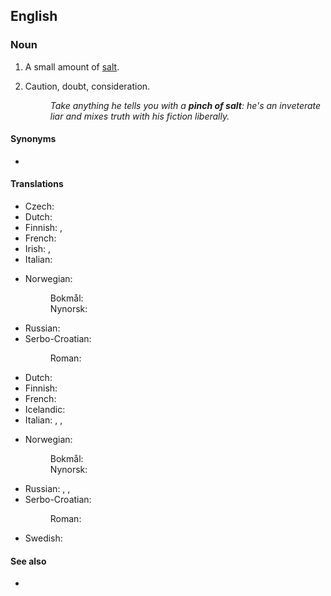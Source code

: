 ==English==

===Noun===
{{en-noun|pinches of salt}}

# A small amount of [[salt]].
# {{lb|en|figuratively}} Caution, doubt, consideration.
#: ''Take anything he tells you with a '''pinch of salt''': he's an inveterate liar and mixes truth with his fiction liberally.''

====Synonyms====
* {{l|en|grain of salt}}

====Translations====
{{trans-top|small amount of salt}}
* Czech: {{t|cs|špetka soli|f}}
* Dutch: {{t|nl|snufje zout}}
* Finnish: {{t|fi|[[ripaus]] [[suolaa]]}}, {{t|fi|suolaripaus}}
* French: {{t|fr|pincée de sel|f}}
* Irish: {{t|ga|gráinnín salainn|m}}, {{t|ga|pinsín salainn|m}}
* Italian: {{t|it|pizzico di sale}}
{{trans-mid}}
* Norwegian:
*: Bokmål: {{t|nb|klype|m|f}} {{l|nb|salt}}
*: Nynorsk: {{t|nn|klype|f}} {{l|nn|salt}}
* Russian: {{t|ru|щепо́тка со́ли|f}}
* Serbo-Croatian:
*: Roman: {{t|sh|zȑno soli|n}}
{{trans-bottom}}

{{trans-top|taken with caution}}
* Dutch: {{t|nl|korreltje zout}}
* Finnish: {{t|fi|varauksella}}
* French: {{t+|fr|prendre avec des pincettes|f-p|alt=pincettes}}
* Icelandic: {{qualifier|with a pinch of salt}} {{t+|is|fyrirvari|alt=með fyrirvara}}
* Italian: {{t|it|con le pinze}}, {{t+|it|cautela}}, {{t+|it|dubbio}}
{{trans-mid}}
* Norwegian:
*: Bokmål: {{t|nb|klype|m|f}} {{l|nb|salt}}
*: Nynorsk: {{t|nn|klype|f}} {{l|nn|salt}}
* Russian: {{t+|ru|осторо́жность}}, {{t+|ru|предосторо́жность}},
* Serbo-Croatian:
*: Roman: {{t|sh|zȑno soli|n}}
* Swedish: {{t|sv|nypa salt|c}}
{{trans-bottom}}

====See also====
* {{l|en|face value}}